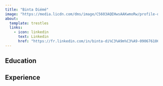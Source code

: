 ```yaml
---
title: "Binta Diémé"
image: "https://media.licdn.com/dms/image/C5603AQEHwsAAKwmoRw/profile-displayphoto-shrink_200_200/0/1574098911686?e=2147483647&v=beta&t=UmErCeOzQnfOAsp-05HJstNSZ5Vf4l9GtkTXH6wpFI4"
about:
  template: trestles
  links: 
    - icon: linkedin
      text: Linkedin
      href: "https://fr.linkedin.com/in/binta-di%C3%A9m%C3%A9-090676106"
---
```


## Education

## Experience
